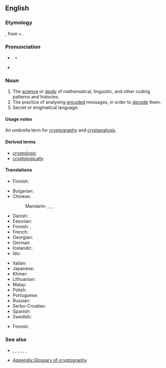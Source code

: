 ==English==

===Etymology===
{{confix|en|crypto|logy}}, from {{etyl|grc|en}} {{m|grc|κρυπτός||hidden}} + {{m|grc|λόγος||word}}.

===Pronunciation===
* {{a|UK}} {{IPA|en|/kɹɪpˈtɒl.ə.dʒi/}}
** {{audio|en|LL-Q1860 (eng)-Vealhurl-cryptology.wav|Audio (UK)}}
* {{a|US}} {{IPA|en|/kɹɪpˈtɑ.lə.dʒi/}}

===Noun===
{{en-noun|-|+}}

# The [[science]] or [[study]] of mathematical, linguistic, and other coding patterns and histories.
# The practice of analysing [[encode|encoded]] messages, in order to [[decode]] them.
# Secret or enigmatical language.
#: {{rfquotek|en|Johnson}}

====Usage notes====
An umbrella term for [[cryptography]] and [[cryptanalysis]].

====Derived terms====
* [[cryptologic]]
* [[cryptologically]]

====Translations====
{{trans-top|study}}
* Finnish: {{t+|fi|kryptologia}}
{{trans-mid}}
{{trans-bottom}}

{{trans-top|practice}}
* Bulgarian: {{t|bg|криптология|f}}
* Chinese:
*: Mandarin: {{t+|cmn|密碼學|sc=Hani}}, {{t+|cmn|密码学|tr=mìmǎxué|sc=Hani}}, {{t+|cmn|密码术|sc=Hani}}, {{t+|cmn|密码术|tr=mìmǎshù|sc=Hani}}
* Danish: {{t+|da|kryptologi}}
* Estonian: {{t+|et|krüptoloogia}}
* Finnish: {{t+|fi|kryptografia}}, {{t|fi|salakirjoitustaito}}
* French: {{t+|fr|cryptologie|f}}
* Georgian: {{t|ka|კრიპტოლოგია}}
* German: {{t+|de|Kryptologie|f}}
* Icelandic: {{t|is|dulmálsfræði|f}}
* Ido: {{t-needed|io}}
{{trans-mid}}
* Italian: {{t+|it|crittologia|f}}
* Japanese: {{t|ja|暗号学|tr=あんごうがく, angōgaku|sc=Jpan}}
* Khmer: {{t|km|រហស្សវិទ្យា|tr=rea’hahsa’ vityie|sc=Khmr}}
* Lithuanian: {{t|lt|kriptologija|f}}
* Malay: {{t|ms|kriptologi}}
* Polish: {{t+|pl|kryptologia|f}}
* Portuguese: {{t|pt|criptologia|f}}
* Russian: {{t+|ru|криптоло́гия|f}}
* Serbo-Croatian: {{t+|sh|kriptologija|f}}
* Spanish: {{t|es|criptología|f}}
* Swedish: {{t+|sv|kryptologi|c}}
{{trans-bottom}}

{{trans-top|secret or enigmatical language}}
* Finnish: {{t+|fi|salakieli}}
{{trans-mid}}
{{trans-bottom}}

===See also===
* {{l|en|cryptography}}, {{l|en|cryptanalysis}}, {{l|en|ciphertext}}, {{l|en|plaintext}}, {{l|en|cleartext}}, {{l|en|code}}, {{l|en|key}}
* [[Appendix:Glossary of cryptography]]